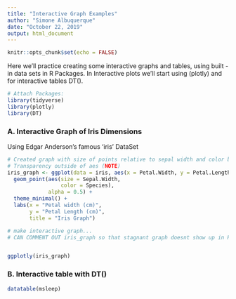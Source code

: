 ```yaml
---
title: "Interactive Graph Examples"
author: "Simone Albuquerque"
date: "October 22, 2019"
output: html_document
---
```


```r
knitr::opts_chunk$set(echo = FALSE)
```

Here we'll practice creating some interactive graphs and tables, using built -in data sets in R Packages. In Interactive plots we'll start using (plotly) and for interactive tables DT(). 

```r
# Attach Packages: 
library(tidyverse)
library(plotly)
library(DT)
```

### A. Interactive Graph of Iris Dimensions
Using Edgar Anderson's famous 'iris' DataSet

```r
# Created graph with size of points relative to sepal width and color based on spp. 
# Transparency outside of aes (NOTE)
iris_graph <- ggplot(data = iris, aes(x = Petal.Width, y = Petal.Length)) +
  geom_point(aes(size = Sepal.Width, 
                 color = Species), 
             alpha = 0.5) +
  theme_minimal() +
  labs(x = "Petal width (cm)", 
       y = "Petal Length (cm)", 
       title = "Iris Graph")

# make interactive graph...
# CAN COMMENT OUT iris_graph so that stagnant graph doesnt show up in REPO, cmd+shift+c, to uncomment it, cmd+shift+c again 


ggplotly(iris_graph)

```
### B. Interactive table with DT()

```r
datatable(msleep)
```


